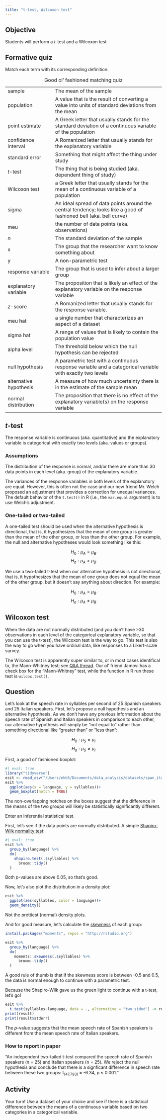 ```yaml
---
title: "t-test, Wilcoxon test"
---
```


## Objective

Students will perform a *t*-test and a Wilcoxon test

## Formative quiz

Match each term with its corresponding definition.

|                        |                                                                                                                    |
|----------------------|--------------------------------------------------|
| sample                 | The mean of the sample                                                                                             |
| population             | A value that is the result of converting a value into units of standard deviations from the mean                   |
| point estimate         | A Greek letter that usually stands for the standard deviation of a continuous variable of the population           |
| confidence interval    | A Romanized letter that usually stands for the explanatory variable                                                |
| standard error         | Something that might affect the thing under study                                                                  |
| *t*-test               | The thing that is being studied (aka. dependent thing of study)                                                    |
| Wilcoxon test          | a Greek letter that usually stands for the mean of a continuous variable of a population                           |
| sigma                  | An ideal spread of data points around the central tendency; looks like a good ol' fashioned bell (aka. bell curve) |
| meu                    | the number of data points (aka. observations)                                                                      |
| *n*                    | The standard deviation of the sample                                                                               |
| x                      | The group that the researcher want to know something about                                                         |
| y                      | A non-parametric test                                                                                              |
| response variable      | The group that is used to infer about a larger group                                                               |
| explanatory variable   | The proposition that is likely an effect of the explanatory variable on the response variable                      |
| *z*-score              | A Romanized letter that usually stands for the response variable.                                                  |
| meu hat                | a single number that characterizes an aspect of a dataset                                                          |
| sigma hat              | A range of values that is likely to contain the population value                                                   |
| alpha level            | The threshold below which the null hypothesis can be rejected                                                      |
| null hypothesis        | A parametric test with a continuous response variable and a categorical variable with exactly two levels           |
| alternative hypothesis | A measure of how much uncertainty there is in the estimate of the sample mean                                      |
| normal distribution    | The proposition that there is no effect of the explanatory variable(s) on the response variable                    |

: Good ol' fashioned matching quiz

## *t*-test

The response variable is continuous (aka. quantitative) and the explanatory variable is categorical with exactly two levels (aka. values or groups).

### Assumptions

The distribution of the response is normal, and/or there are more than 30 data points in each level (aka. group) of the explanatory variable.

The variances of the response variables in both levels of the explanatory are equal. However, this is often not the case and our new friend Mr. Welch proposed an adjustment that provides a correction for unequal variances. The default behavior of the `t.test()` in R (i.e., the `var.equal` argument) is to use Welch's adjustment.

### One-tailed or two-tailed

A one-tailed test should be used when the alternative hypothesis is directional, that is, it hypothesizes that the mean of one group is greater than the mean of the other group, or less than the other group. For example, the null and alternative hypotheses would look something like this:

$$
H_0:μ_A = μ_B
$$ $$
H_a:μ_A>μ_B
$$

We use a two-tailed t-test when our alternative hypothesis is not directional, that is, it hypothesizes that the mean of one group does not equal the mean of the other group, but it doesn't say anything about direction. For example:

$$
H_0:μ_A = μ_B
$$ $$
H_a:μ_A ≠ μ_B
$$

## Wilcoxon test

When the data are not normally distributed (and you don't have \>30 observations in each level of the categorical explanatory variable, so that you can use the t-test), the Wilcoxon test is the way to go. This test is also the way to go when you have ordinal data, like responses to a Likert-scale survey.

The Wilcoxon test is apparently super similar to, or in most cases identifical to, the Mann-Whitney test; see [Q&A thread](https://stats.stackexchange.com/a/79849). Our ol' friend Jamovi has a check box for the "Mann-Whitney" test, while the function in R run these test is `wilcox.test()`.

## Question

Let's look at the speech rate in syllables per second of 25 Spanish speakers and 25 Italian speakers. First, let's propose a null hypothesis and an alternative hypothesis. As we don't have any previous information about the speech rate of Spanish and Italian speakers in comparison to each other, our alternative hypothesis will simply be "not equal to" rather than something directional like "greater than" or "less than":

$$
H_0:μ_S=μ_I
$$
$$
H_a:μ_S≠μ_I
$$

First, a good ol' fashioned boxplot:

```r
#| eval: true
library("tidyverse")
esit <- read_csv("/Users/ekb5/Documents/data_analysis/datasets/span_ital_speaking_rate.csv")
esit %>% 
  ggplot(aes(x = language, y = syllables))+
  geom_boxplot(notch = TRUE)
```

The non-overlapping notches on the boxes suggest that the difference in the means of the two groups will likely be statistically significantly different.

Enter an inferential statistical test.

First, let's see if the data points are normally distributed. A simple [Shapiro-Wilk normality test](https://www.r-bloggers.com/2019/08/shapiro-wilk-test-for-normality-in-r/):

```r
#| eval: true
esit %>% 
  group_by(language) %>% 
  do(
    shapiro.test(.$syllables) %>% 
      broom::tidy()
  )
```

Both *p*-values are above 0.05, so that's good.

Now, let's also plot the distribution in a density plot:

```r
esit %>% 
  ggplot(aes(syllables, color = language))+
  geom_density()
```

Not the prettiest (normal) density plots.

And for good measure, let's calculate the [skewness](https://www.r-bloggers.com/2013/06/measures-of-skewness-and-kurtosis/) of each group:

```r
install.packages("moments", repos = "http://rstudio.org")
```

```r
esit %>% 
  group_by(language) %>% 
  do(
    moments::skewness(.$syllables) %>% 
      broom::tidy()
  )
```

A good rule of thumb is that if the skewness score is between -0.5 and 0.5, the data is normal enough to continue with a parametric test.

Because the Shapiro-Wilk gave us the green light to continue with a t-test, let's go!

```r
esit %>% 
  t.test(syllables~language, data = ., alternative = "two.sided") -> result
print(result)
print(result$stderr)
```

The *p*-value suggests that the mean speech rate of Spanish speakers is different from the mean speech rate of Italian speakers.

### How to report in paper

"An independent two-tailed t-test compared the speech rate of Spanish speakers (n = 25) and Italian speakers (n = 25). We reject the null hypothesis and conclude that there is a signficant difference in speech rate between these two groups: t~(47.793)~ = -6.34, p ≤ 0.001."

## Activity

Your turn! Use a dataset of your choice and see if there is a statistical difference between the means of a continuous variable based on two categories in a categorical variable.
